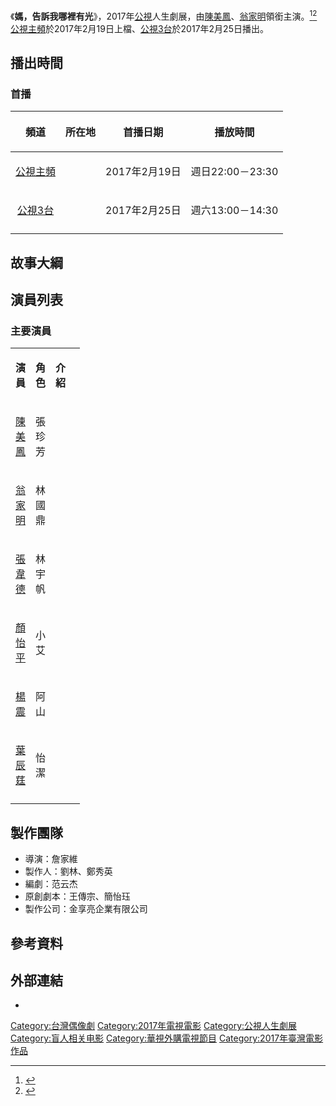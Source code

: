 {{Infobox Television
| show_name            = 媽，告訴我哪裡有光
| original_name        = 
| image                =
| caption              = 
| show_name_2          = 
| genre                = [[人生劇展|人生劇展]]、[[電視電影|電視電影]]
| format               = 
| creator              = 
| director             = 詹家維
| writer               = 范云杰、[[王傳宗|王傳宗]]、簡怡珏
| creative_director    = 
| presenter            =
| starring             = {{Nowrap begin}}[[陳美鳳_(台灣)|陳美鳳]]、[[翁家明|翁家明]]
| judges               = 
| voices               = 
| narrated             = 
| theme_music_composer = 
| opentheme            =
| endtheme             = 
| composer             = 
| country              = {{ROC-TW}}
| language             = [[國語|國語]]
| num_seasons          = <!-- or num_series -->
| num_episodes         = 
| list_episodes        = 
| slogan               = 
| executive_producer   = 
| supervising_producer = 
| producer             = 劉林、鄭秀英
| editor               = 
| location             = {{ROC-TW}}
| cinematography       =
| camera               = 
| runtime              = 90分鐘（含[[廣告|廣告]]）
| company              = {{Nowrap begin}}金享亮企業有限公司{{Nowrap end}}
| distributor          = 
| last_aired           = 
| channel              = [[公視主頻|公視主頻]]
| picture_format       = 高畫質 1920X[[1080i|1080i]]電視電影
| audio_format         = [[立體聲|立體聲]]
| first_run            = {{TWN}}
| aired                = {{start date|2017|02|19}}
| channel_1            = [[公視3台|公視3台]]
| picture_format_1     = 高畫質 1920X[[1080i|1080i]]電視電影
| audio_format_1       = [[立體聲|立體聲]]
| first_run_1          = {{TWN}}
| aired_1              = {{start date|2017|02|25}}
| status               = 
| preceded_by          = 
| followed_by          = 
| related              =
| website              = 
| production_website   = 
| imdb_id              = 
}}
《'''媽，告訴我哪裡有光'''》，2017年[[公視|公視]]人生劇展，由[[陳美鳳_(台灣)|陳美鳳]]、[[翁家明|翁家明]]領銜主演。<ref>{{Cite web |url=https://udn.com/news/story/8/2263079 |title=公視新劇 邀來最美麗歐巴桑搭凍齡小生 |access-date=2017-02-25 |archive-date=2017-03-08 |archive-url=https://web.archive.org/web/20170308140449/https://udn.com/news/story/8/2263079 |dead-url=no }}</ref><ref>{{Cite web |url=http://ent.ltn.com.tw/news/paper/1079343 |title=陳美鳳合體翁家明催淚 體驗盲棒競賽大開眼界 |access-date=2017-02-25 |archive-date=2018-12-16 |archive-url=https://web.archive.org/web/20181216131042/http://ent.ltn.com.tw/news/paper/1079343 |dead-url=no }}</ref>[[公視主頻|公視主頻]]於2017年2月19日上檔、[[公視3台|公視3台]]於2017年2月25日播出。

== 播出時間 ==
=== 首播 ===
{{UTC+8}}
{| class="wikitable" style="text-align:center"
|-  
! 頻道 || 所在地 || 首播日期 || 播放時間
|- 
|<center>[[公視主頻|公視主頻]]||<center>{{TWN}}||<center>2017年2月19日||<center>週日22:00－23:30
|-
|<center>[[公視3台|公視3台]]||<center>{{TWN}}||<center>2017年2月25日||<center>週六13:00－14:30
|-
|}
== 故事大綱 ==
== 演員列表 ==
=== 主要演員 ===
{|class="wikitable" width="100%"
|- style="background:green; color:snow" align=center 
|width="8%"|'''演員''' || width="9%"|'''角色''' || width="46%"|'''介紹'''
|-
|<center>[[陳美鳳_(台灣)|陳美鳳]]||<center>張珍芳||
|-
|<center>[[翁家明|翁家明]]||<center>林國鼎||
|-
|<center>[[張韋德|張韋德]]||<center>林宇帆||
|-
|<center>[[顏怡平|顏怡平]]||<center>小艾||
|-
|<center>[[楊震_(演員)|楊震]]||<center>阿山||
|-
|<center>[[葉辰莛|葉辰莛]]||<center>怡潔||
|-
|}
== 製作團隊 ==
* 導演：詹家維
* 製作人：劉林、鄭秀英
* 編劇：范云杰
* 原創劇本：王傳宗、簡怡珏
* 製作公司：金享亮企業有限公司
==參考資料==
{{Reflist}}
== 外部連結 ==
* {{facebook|ptslifestory|公視人生劇展}}
{{電視節目的變遷
|電視台={{flagicon|Taiwan}} [[公視主頻|公視主頻]]
|播放檔次=週日22:00－23:30
|節目名稱=媽，告訴我哪裡有光<br>（2017年2月19日）
|上一節目=－<br>
|下一節目=[[一瞬之光|一瞬之光]]<br>（2017年2月26日）
}}
{{電視節目的變遷
|電視台={{flagicon|Taiwan}} [[公視3台|公視3台]]
|播放檔次=週六13:00－14:30
|節目名稱=媽，告訴我哪裡有光<br>（2017年2月25日）
|上一節目=－<br>
|下一節目=[[一瞬之光|一瞬之光]]<br>（2017年3月4日）
}}
{{電視節目的變遷
|電視台   = {{TWN}} [[華視主頻|華視主頻]]
|播放檔次 = 星期日 22:00 - 23:45
|節目名稱 = 媽，告訴我哪裡有光<br>（‪‬2018年3月18日）
|上一節目 = ‪老街狂想曲‬（2018年2月25日)<br>蟹足‪‬（2018年3月4日）<br>衣櫃裡的貓‪‬(2018年3月11日)
|下一節目 = 醒來(2018年3月25日)<br>數到第365天(2018年4月1日)<br>[[三角犯罪|三角犯罪]](2018年4月8日)
}}
{{公視人生劇展}}
[[Category:台灣偶像劇|Category:台灣偶像劇]]
[[Category:2017年電視電影|Category:2017年電視電影]]
[[Category:公視人生劇展|Category:公視人生劇展]]
[[Category:盲人相关电影|Category:盲人相关电影]]
[[Category:華視外購電視節目|Category:華視外購電視節目]]
[[Category:2017年臺灣電影作品|Category:2017年臺灣電影作品]]